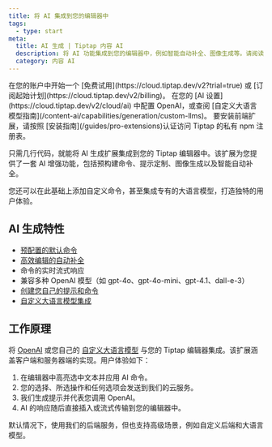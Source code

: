```yaml
---
title: 将 AI 集成到您的编辑器中
tags:
  - type: start
meta:
  title: AI 生成 | Tiptap 内容 AI
  description: 将 AI 功能集成到您的编辑器中，例如智能自动补全、图像生成等。请阅读我们的文档了解详情。
  category: 内容 AI
---
```



<Requirements>
    <RequirementItem label="1. 激活试用或订阅">
        在您的账户中开始一个 [免费试用](https://cloud.tiptap.dev/v2?trial=true) 或 [订阅起始计划](https://cloud.tiptap.dev/v2/billing)。
    </RequirementItem>
  <RequirementItem label="2. 集成 AI 提供商">
    在您的 [AI 设置](https://cloud.tiptap.dev/v2/cloud/ai) 中配置 OpenAI，或查阅
    [自定义大语言模型指南](/content-ai/capabilities/generation/custom-llms)。
  </RequirementItem>
  <RequirementItem label="3. 从私有注册表安装">
    要安装前端扩展，请按照
    [安装指南](/guides/pro-extensions)认证访问 Tiptap 的私有 npm 注册表。
  </RequirementItem>
</Requirements>

只需几行代码，就能将 AI 生成扩展集成到您的 Tiptap 编辑器中。该扩展为您提供了一套 AI 增强功能，包括预构建命令、提示定制、图像生成以及智能自动补全。

您还可以在此基础上添加自定义命令，甚至集成专有的大语言模型，打造独特的用户体验。

<CodeDemo isPro path="/Extensions/AiCommands" />

## AI 生成特性

- [预配置的默认命令](/content-ai/capabilities/generation/text-generation)
- [高效编辑的自动补全](/content-ai/capabilities/generation/text-generation/autocompletion)
- 命令的实时流式响应
- 兼容多种 OpenAI 模型（如 gpt-4o、gpt-4o-mini、gpt-4.1、dall-e-3）
- [创建您自己的提示和命令](/content-ai/capabilities/generation/text-generation/custom-commands)
- [自定义大语言模型集成](/content-ai/capabilities/generation/custom-llms)

## 工作原理

将 [OpenAI](/content-ai/capabilities/generation/install) 或您自己的 [自定义大语言模型](/content-ai/capabilities/generation/custom-llms) 与您的 Tiptap 编辑器集成。该扩展涵盖客户端和服务器端的实现。用户体验如下：

1. 在编辑器中高亮选中文本并应用 AI 命令。
2. 您的选择、所选操作和任何选项会发送到我们的云服务。
3. 我们生成提示并代表您调用 OpenAI。
4. AI 的响应随后直接插入或流式传输到您的编辑器中。

默认情况下，使用我们的后端服务，但也支持高级场景，例如自定义后端和大语言模型。